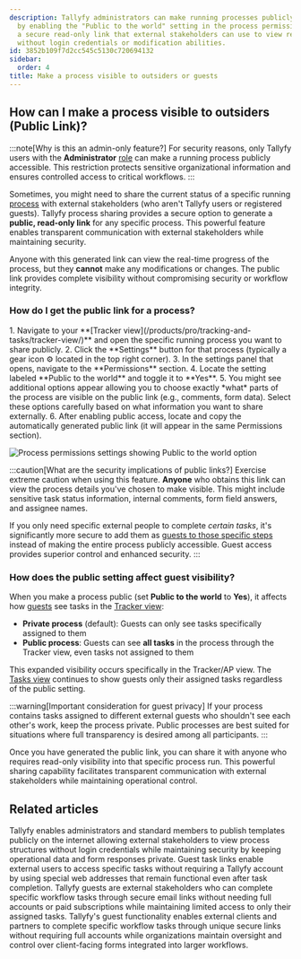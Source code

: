 ```yaml
---
description: Tallyfy administrators can make running processes publicly accessible
  by enabling the "Public to the world" setting in the process permissions which generates
  a secure read-only link that external stakeholders can use to view real-time progress
  without login credentials or modification abilities.
id: 3852b109f7d2cc545c5130c720694132
sidebar:
  order: 4
title: Make a process visible to outsiders or guests
---
```



## How can I make a process visible to outsiders (Public Link)?

:::note[Why is this an admin-only feature?]
For security reasons, only Tallyfy users with the **Administrator** [role](/products/pro/documenting/members/) can make a running process publicly accessible. This restriction protects sensitive organizational information and ensures controlled access to critical workflows.
:::

Sometimes, you might need to share the current status of a specific running [process](/products/pro/tracking-and-tasks/processes/) with external stakeholders (who aren't Tallyfy users or registered guests). Tallyfy process sharing provides a secure option to generate a **public, read-only link** for any specific process. This powerful feature enables transparent communication with external stakeholders while maintaining security.

Anyone with this generated link can view the real-time progress of the process, but they **cannot** make any modifications or changes. The public link provides complete visibility without compromising security or workflow integrity.

### How do I get the public link for a process?

<Steps>
1. Navigate to your **[Tracker view](/products/pro/tracking-and-tasks/tracker-view/)** and open the specific running process you want to share publicly.
2. Click the **Settings** button for that process (typically a gear icon ⚙️ located in the top right corner).
3. In the settings panel that opens, navigate to the **Permissions** section.
4. Locate the setting labeled **Public to the world** and toggle it to **Yes**.
5. You might see additional options appear allowing you to choose exactly *what* parts of the process are visible on the public link (e.g., comments, form data). Select these options carefully based on what information you want to share externally.
6. After enabling public access, locate and copy the automatically generated public link (it will appear in the same Permissions section).

   ![Process permissions settings showing Public to the world option](https://screenshots.tallyfy.com/tallyfy%2Fpro%2Fdesktop-light-make-process-public-to-world.png)
</Steps>

:::caution[What are the security implications of public links?]
Exercise extreme caution when using this feature. **Anyone** who obtains this link can view the process details you've chosen to make visible. This might include sensitive task status information, internal comments, form field answers, and assignee names.

If you only need specific external people to complete *certain tasks*, it's significantly more secure to add them as [guests to those specific steps](/products/pro/documenting/guests/how-can-i-assign-tasks-to-guest-users-in-tallyfy/) instead of making the entire process publicly accessible. Guest access provides superior control and enhanced security.
:::

### How does the public setting affect guest visibility?

When you make a process public (set **Public to the world** to **Yes**), it affects how [guests](/products/pro/documenting/guests/) see tasks in the [Tracker view](/products/pro/tracking-and-tasks/tracker-view/):

- **Private process** (default): Guests can only see tasks specifically assigned to them
- **Public process**: Guests can see **all tasks** in the process through the Tracker view, even tasks not assigned to them

This expanded visibility occurs specifically in the Tracker/AP view. The [Tasks view](/products/pro/tracking-and-tasks/tasks-view/) continues to show guests only their assigned tasks regardless of the public setting.

:::warning[Important consideration for guest privacy]
If your process contains tasks assigned to different external guests who shouldn't see each other's work, keep the process private. Public processes are best suited for situations where full transparency is desired among all participants.
:::

Once you have generated the public link, you can share it with anyone who requires read-only visibility into that specific process run. This powerful sharing capability facilitates transparent communication with external stakeholders while maintaining operational control.


## Related articles
<CardGrid>
<LinkTitleCard header="<b>Templates > Publish a template</b>" href="/products/pro/documenting/templates/how-to-make-my-tallyfy-template-public/" > Tallyfy enables administrators and standard members to publish templates publicly on the internet allowing external stakeholders to view process structures without login credentials while maintaining security by keeping operational data and form responses private. </LinkTitleCard>
<LinkTitleCard header="<b>Guests > Get a guest's unique link</b>" href="/products/pro/documenting/guests/how-to-find-a-guest-task-link-in-tallyfy/" > Guest task links enable external users to access specific tasks without requiring a Tallyfy account by using special web addresses that remain functional even after task completion. </LinkTitleCard>
<LinkTitleCard header="<b>Guests > What is a guest</b>" href="/products/pro/documenting/guests/what-is-a-guest/" > Tallyfy guests are external stakeholders who can complete specific workflow tasks through secure email links without needing full accounts or paid subscriptions while maintaining limited access to only their assigned tasks. </LinkTitleCard>
<LinkTitleCard header="<b>Documenting > Guests</b>" href="/products/pro/documenting/guests/" > Tallyfy's guest functionality enables external clients and partners to complete specific workflow tasks through unique secure links without requiring full accounts while organizations maintain oversight and control over client-facing forms integrated into larger workflows. </LinkTitleCard>
</CardGrid>